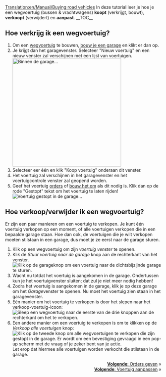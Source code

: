 [[Translation:en/Manual/Buying road vehicles]]
{{nl/Tutorial}}
In deze tutorial leer je hoe je een wegvoertuig (bussen & vrachtwagens) '''koopt''' (verkrijgt, bouwt), '''verkoopt''' (verwijdert) en '''aanpast'''.
__TOC__ 
==Hoe verkrijg ik een wegvoertuig?==

# Om een [[nl/Manual/Wegvoertuigen|wegvoertuig]] te bouwen, [[nl/Manual/Bouw garage|bouw je een garage]] en klikt er dan op.
# Je krijgt dan het garagevenster. Selecteer "Nieuw voertuig" en een nieuw venster zal verschijnen met een lijst van voertuigen.<br/>[[File:nl/Tutorial bus 5.png|none|thumb|350px|Binnen de garage...]]
# Selecteer eer één en klik "Koop voertuig" onderaan dit venster.
# Het voertuig zal verschijnen in het garagevenster en het voertuigcontrole venster zal geopend worden.
# Geef het voertuig [[nl/orders|orders]] of [[nl/Manual/Voertuig aanpassen|bouw het om]] als dit nodig is. Klik dan op de rode "Gestopt" tekst om het voertuig te laten rijden!<br/>[[File:en/wegvoertuig 2.png|frame|none|Voertuig gestopt in de garage...]]

==Hoe verkoop/verwijder ik een wegvoertuig?==
Er zijn een paar manieren om een voertuig te verkopen. Je kunt één voertuig verkopen op een moment, of alle voertuigen verkopen die in een bepaalde garage staan. Hoe dan ook, de voertuigen die je wilt verkopen moeten stilstaan in een garage, dus moet je ze eerst naar de garage sturen.

# Klik op een wegvoertuig om zijn ''voertuig venster'' te openen.
# Klik de ''Stuur voertuig naar de garage'' knop aan de rechterkant van het venster.<br/>[[File:en/wegvoertuig 5.png|none|frame|Klik op de garageknop om een voertuig naar de dichtsbijzijnde garage te sturen.]]
# Wacht nu totdat het voertuig is aangekomen in de garage. Ondertussen kun je het voertuigvenster sluiten; dat zul je niet meer nodig hebben!
# Zodra het voertuig is aangekomen in de garage, klik je op deze garage om het ''Garage''venster te openen. Nu moet het voertuig zien staan in het garagevenster.
# Eén manier om het voertuig te verkopen is door het slepen naar het verkoop-voertuig-icoon:<br/>[[File:en/wegvoertuig 6.png|none|frame|Sleep een wegvoertuig naar de eerste van de drie knoppen aan de rechterkant om het te verkopen.]]
# Een andere manier om een voertuig te verkopen is om te klikken op de ''Verkoop alle voertuigen'' knop: <br/>[[File:en/wegvoertuig 7.png|none|frame|Klik op de tweede knop om alle wegvoertuigen te verkopen die zijn gestopt in de garage. Er wordt om een bevestiging gevraagd in een pop-up scherm met de vraag of je zeker bent van je actie.]] Let erop dat hiermee alle voertuigen worden verkocht die stilstaan in de garage.

<span style="float: right">[[nl/Orders uitdelen aan voertuigen|'''Volgende''': Orders geven]] &raquo;</span><br>
<span style="float: right">[[nl/Manual/Voertuig aanpassen|'''Volgende''': Voertuig aanpassen]] &raquo;</span>